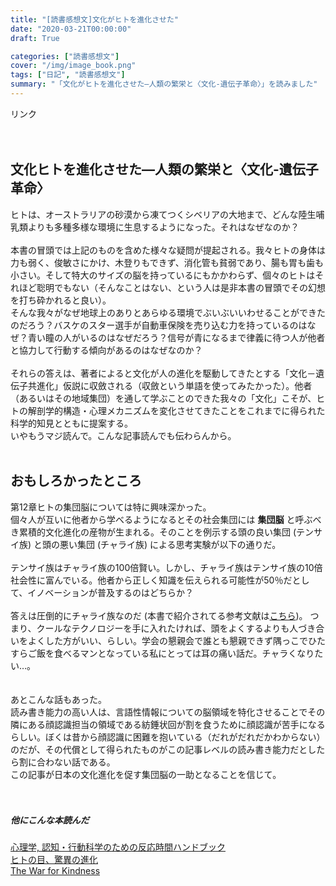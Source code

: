 ```yaml
---
title: "[読書感想文]文化がヒトを進化させた"
date: "2020-03-21T00:00:00"
draft: True

categories: ["読書感想文"]
cover: "/img/image_book.png"
tags: ["日記", "読書感想文"]
summary: "「文化がヒトを進化させた―人類の繁栄と〈文化-遺伝子革命〉」を読みました"
---
```


  <!-- START MoshimoAffiliateEasyLink --><script type="text/javascript">(function(b,c,f,g,a,d,e){b.MoshimoAffiliateObject=a;b[a]=b[a]||function(){arguments.currentScript=c.currentScript||c.scripts[c.scripts.length-2];(b[a].q=b[a].q||[]).push(arguments)};c.getElementById(a)||(d=c.createElement(f),d.src=g,d.id=a,e=c.getElementsByTagName("body")[0],e.appendChild(d))})(window,document,"script","//dn.msmstatic.com/site/cardlink/bundle.js","msmaflink");msmaflink({"n":"文化がヒトを進化させた―人類の繁栄と〈文化-遺伝子革命〉","b":"","t":"","d":"https:\/\/m.media-amazon.com","c_p":"","p":["\/images\/I\/41fFiLZMtyL.jpg"],"u":{"u":"https:\/\/www.amazon.co.jp\/dp\/4826902115","t":"amazon","r_v":""},"aid":{"amazon":"1842760","rakuten":"1824263","yahoo":"1845435"},"eid":"tscCV","s":"s"});</script><div id="msmaflink-tscCV">リンク</div><!-- MoshimoAffiliateEasyLink END -->
  　
  
## 文化ヒトを進化させた―人類の繁栄と〈文化-遺伝子革命〉
  ヒトは、オーストラリアの砂漠から凍てつくシベリアの大地まで、どんな陸生哺乳類よりも多種多様な環境に生息するようになった。それはなぜなのか？
  <br>
  <br>
  本書の冒頭では上記のものを含めた様々な疑問が提起される。我々ヒトの身体は力も弱く、俊敏さにかけ、木登りもできず、消化管も貧弱であり、腸も胃も歯も小さい。そして特大のサイズの脳を持っているにもかかわらず、個々のヒトはそれほど聡明でもない（そんなことはない、という人は是非本書の冒頭でその幻想を打ち砕かれると良い）。
  <br>そんな我々がなぜ地球上のありとあらゆる環境でぶいぶいいわせることができたのだろう？バスケのスター選手が自動車保険を売り込む力を持っているのはなぜ？青い瞳の人がいるのはなぜだろう？信号が青になるまで律義に待つ人が他者と協力して行動する傾向があるのはなぜなのか？
  <br><br>
  それらの答えは、著者によると文化が人の進化を駆動してきたとする「文化－遺伝子共進化」仮説に収斂される（収斂という単語を使ってみたかった）。他者（あるいはその地域集団）を通して学ぶことのできた我々の「文化」こそが、ヒトの解剖学的構造・心理メカニズムを変化させてきたことをこれまでに得られた科学的知見とともに提案する。
  <br>いやもうマジ読んで。こんな記事読んでも伝わらんから。<br>
  <br>
  
## おもしろかったところ  
  
  第12章ヒトの集団脳については特に興味深かった。<br>
個々人が互いに他者から学べるようになるとその社会集団には **集団脳** と呼ぶべき累積的文化進化の産物が生まれる。そのことを例示する頭の良い集団 (テンサイ族) と頭の悪い集団 (チャライ族) による思考実験が以下の通りだ。<br><br>
テンサイ族はチャライ族の100倍賢い。しかし、チャライ族はテンサイ族の10倍社会性に富んでいる。他者から正しく知識を伝えられる可能性が50％だとして、イノベーションが普及するのはどちらか？<br><br>
答えは圧倒的にチャライ族なのだ (本書で紹介されてる参考文献は[こちら]( https://henrich.fas.harvard.edu/files/henrich/files/henrich_2009-2.pdf))。
つまり、クールなテクノロジーを手に入れたければ、頭をよくするよりも人づき合いをよくした方がいい、らしい。学会の懇親会で誰とも懇親できず隅っこでひたすらご飯を食べるマンとなっている私にとっては耳の痛い話だ。チャラくなりたい…。<br>
<br>
<br>
あとこんな話もあった。<br>
読み書き能力の高い人は、言語性情報についての脳領域を特化させることでその隣にある顔認識担当の領域である紡錘状回が割を食うために顔認識が苦手になるらしい。ぼくは昔から顔認識に困難を抱いている（だれがだれだかわからない）のだが、その代償として得られたものがこの記事レベルの読み書き能力だとしたら割に合わない話である。<br>この記事が日本の文化進化を促す集団脳の一助となることを信じて。<br><br><br>

##### 他にこんな本読んだ
[心理学, 認知・行動科学のための反応時間ハンドブック]( https://susishushi.github.io/my_blog/post/rt/)
  <br>
[ヒトの目、驚異の進化](https://susishushi.github.io/my_blog/post/visual_revo/)<br>
[The War for Kindness](https://susishushi.github.io/my_blog/post/buildingemp/)